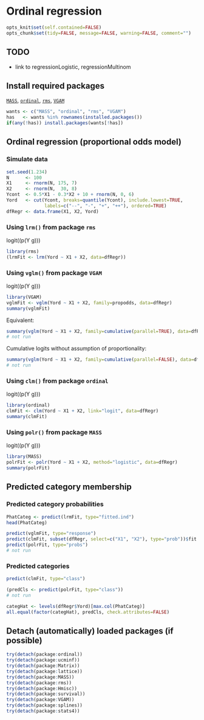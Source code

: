 Ordinal regression
=========================

```r
opts_knit$set(self.contained=FALSE)
opts_chunk$set(tidy=FALSE, message=FALSE, warning=FALSE, comment="")
```

TODO
-------------------------

 - link to regressionLogistic, regressionMultinom

Install required packages
-------------------------

[`MASS`](http://cran.r-project.org/package=MASS), [`ordinal`](http://cran.r-project.org/package=ordinal), [`rms`](http://cran.r-project.org/package=rms), [`VGAM`](http://cran.r-project.org/package=VGAM)

```r
wants <- c("MASS", "ordinal", "rms", "VGAM")
has   <- wants %in% rownames(installed.packages())
if(any(!has)) install.packages(wants[!has])
```

Ordinal regression (proportional odds model)
-------------------------
    
### Simulate data
    
```r
set.seed(1.234)
N      <- 100
X1     <- rnorm(N, 175, 7)
X2     <- rnorm(N,  30, 8)
Ycont  <- 0.5*X1 - 0.3*X2 + 10 + rnorm(N, 0, 6)
Yord   <- cut(Ycont, breaks=quantile(Ycont), include.lowest=TRUE,
              labels=c("--", "-", "+", "++"), ordered=TRUE)
dfRegr <- data.frame(X1, X2, Yord)
```

### Using `lrm()` from package `rms`

logit(\(p(Y \geq g)\))

```r
library(rms)
(lrmFit <- lrm(Yord ~ X1 + X2, data=dfRegr))
```

### Using `vglm()` from package `VGAM`

logit(\(p(Y \geq g)\))

```r
library(VGAM)
vglmFit <- vglm(Yord ~ X1 + X2, family=propodds, data=dfRegr)
summary(vglmFit)
```

Equivalent:

```r
summary(vglm(Yord ~ X1 + X2, family=cumulative(parallel=TRUE), data=dfRegr))
# not run
```

Cumulative logits without assumption of proportionality:

```r
summary(vglm(Yord ~ X1 + X2, family=cumulative(parallel=FALSE), data=dfRegr))
# not run
```

### Using `clm()` from package `ordinal`

logit(\(p(Y \leq g)\))

```r
library(ordinal)
clmFit <- clm(Yord ~ X1 + X2, link="logit", data=dfRegr)
summary(clmFit)
```

### Using `polr()` from package `MASS`

logit(\(p(Y \leq g)\))

```r
library(MASS)
polrFit <- polr(Yord ~ X1 + X2, method="logistic", data=dfRegr)
summary(polrFit)
```

Predicted category membership
-------------------------

### Predicted category probabilities

```r
PhatCateg <- predict(lrmFit, type="fitted.ind")
head(PhatCateg)
```

```r
predict(vglmFit, type="response")
predict(clmFit, subset(dfRegr, select=c("X1", "X2"), type="prob"))$fit
predict(polrFit, type="probs")
# not run
```

### Predicted categories

```r
predict(clmFit, type="class")
```

```r
(predCls <- predict(polrFit, type="class"))
# not run
```

```r
categHat <- levels(dfRegr$Yord)[max.col(PhatCateg)]
all.equal(factor(categHat), predCls, check.attributes=FALSE)
```

Detach (automatically) loaded packages (if possible)
-------------------------

```r
try(detach(package:ordinal))
try(detach(package:ucminf))
try(detach(package:Matrix))
try(detach(package:lattice))
try(detach(package:MASS))
try(detach(package:rms))
try(detach(package:Hmisc))
try(detach(package:survival))
try(detach(package:VGAM))
try(detach(package:splines))
try(detach(package:stats4))
```
